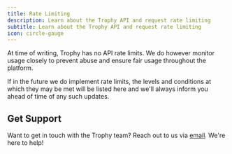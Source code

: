 ```yaml
---
title: Rate Limiting
description: Learn about the Trophy API and request rate limiting
subtitle: Learn about the Trophy API and request rate limiting
icon: circle-gauge
---
```


At time of writing, Trophy has no API rate limits. We do however monitor usage closely to prevent abuse and ensure fair usage throughout the platform.

If in the future we do implement rate limits, the levels and conditions at which they may be met will be listed here and we'll always inform you ahead of time of any such updates.

## Get Support

Want to get in touch with the Trophy team? Reach out to us via [email](mailto:support@trophy.so). We're here to help!
